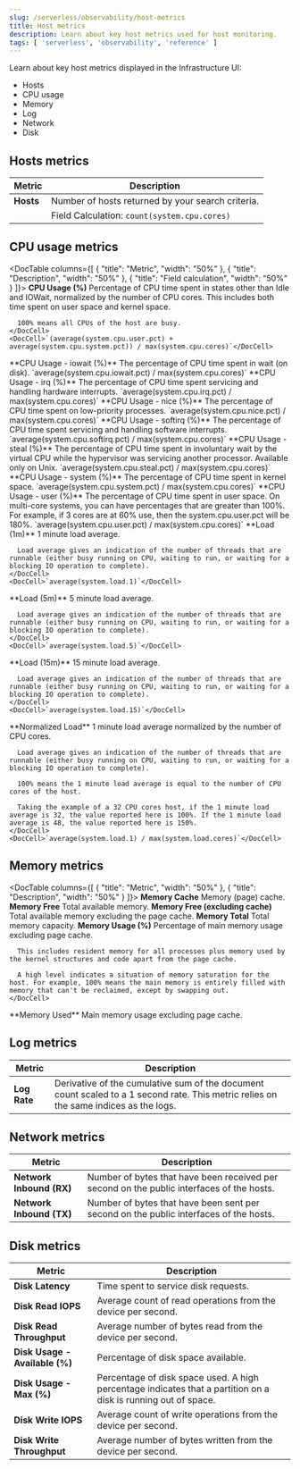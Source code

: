 ```yaml
---
slug: /serverless/observability/host-metrics
title: Host metrics
description: Learn about key host metrics used for host monitoring.
tags: [ 'serverless', 'observability', 'reference' ]
---
```


<p><DocBadge template="technical preview" /></p>

<div id="host-metrics"></div>

Learn about key host metrics displayed in the Infrastructure UI:

* <DocLink slug="/serverless/observability/host-metrics" section="hosts-metrics">Hosts</DocLink>
* <DocLink slug="/serverless/observability/host-metrics" section="cpu-usage-metrics">CPU usage</DocLink>
* <DocLink slug="/serverless/observability/host-metrics" section="memory-metrics">Memory</DocLink>
* <DocLink slug="/serverless/observability/host-metrics" section="log-metrics">Log</DocLink>
* <DocLink slug="/serverless/observability/host-metrics" section="network-metrics">Network</DocLink>
* <DocLink slug="/serverless/observability/host-metrics" section="network-metrics">Disk</DocLink>

<div id="key-metrics-hosts"></div>

## Hosts metrics

| Metric | Description |
|---|---|
| **Hosts**                 | Number of hosts returned by your search criteria. |
|                           | Field Calculation: `count(system.cpu.cores)`      |

<div id="key-metrics-cpu"></div>

## CPU usage metrics

<DocTable columns={[
  {
    "title": "Metric",
    "width": "50%"
  },
  {
    "title": "Description",
    "width": "50%"
  },
    {
    "title": "Field calculation",
    "width": "50%"
  }
]}>
  <DocRow>
    <DocCell>**CPU Usage (%)**         </DocCell>
    <DocCell>
      Percentage of CPU time spent in states other than Idle and IOWait, normalized by the number of CPU cores. This includes both time spent on user space and kernel space.

      100% means all CPUs of the host are busy.
    </DocCell>
    <DocCell>`(average(system.cpu.user.pct) + average(system.cpu.system.pct)) / max(system.cpu.cores)`</DocCell>
  </DocRow>
  <DocRow>
    <DocCell>**CPU Usage - iowait (%)**</DocCell>
    <DocCell>The percentage of CPU time spent in wait (on disk).</DocCell>
    <DocCell>`average(system.cpu.iowait.pct) / max(system.cpu.cores)`</DocCell>
  </DocRow>
  <DocRow>
    <DocCell>**CPU Usage - irq (%)**    </DocCell>
    <DocCell>The percentage of CPU time spent servicing and handling hardware interrupts.</DocCell>
    <DocCell>`average(system.cpu.irq.pct) / max(system.cpu.cores)`</DocCell>
  </DocRow>
  <DocRow>
    <DocCell>**CPU Usage - nice (%)**  </DocCell>
    <DocCell>The percentage of CPU time spent on low-priority processes.</DocCell>
    <DocCell>`average(system.cpu.nice.pct) / max(system.cpu.cores)`</DocCell>
  </DocRow>
  <DocRow>
    <DocCell>**CPU Usage - softirq (%)**</DocCell>
    <DocCell>The percentage of CPU time spent servicing and handling software interrupts.</DocCell>
    <DocCell>`average(system.cpu.softirq.pct) / max(system.cpu.cores)`</DocCell>
  </DocRow>
  <DocRow>
    <DocCell>**CPU Usage - steal (%)**  </DocCell>
    <DocCell>The percentage of CPU time spent in involuntary wait by the virtual CPU while the hypervisor was servicing another processor. Available only on Unix.</DocCell>
    <DocCell>`average(system.cpu.steal.pct) / max(system.cpu.cores)`</DocCell>
  </DocRow>
  <DocRow>
    <DocCell>**CPU Usage - system (%)** </DocCell>
    <DocCell>The percentage of CPU time spent in kernel space.</DocCell>
    <DocCell>`average(system.cpu.system.pct) / max(system.cpu.cores)`</DocCell>
  </DocRow>
  <DocRow>
    <DocCell>**CPU Usage - user (%)**   </DocCell>
    <DocCell>The percentage of CPU time spent in user space. On multi-core systems, you can have percentages that are greater than 100%. For example, if 3 cores are at 60% use, then the system.cpu.user.pct will be 180%.</DocCell>
    <DocCell>`average(system.cpu.user.pct) / max(system.cpu.cores)`</DocCell>
  </DocRow>
  <DocRow>
    <DocCell>**Load (1m)**             </DocCell>
    <DocCell>
      1 minute load average.

      Load average gives an indication of the number of threads that are runnable (either busy running on CPU, waiting to run, or waiting for a blocking IO operation to complete).
    </DocCell>
    <DocCell>`average(system.load.1)`</DocCell>
  </DocRow>
  <DocRow>
    <DocCell>**Load (5m)**             </DocCell>
    <DocCell>
      5 minute load average.

      Load average gives an indication of the number of threads that are runnable (either busy running on CPU, waiting to run, or waiting for a blocking IO operation to complete).
    </DocCell>
    <DocCell>`average(system.load.5)`</DocCell>
  </DocRow>
  <DocRow>
    <DocCell>**Load (15m)**            </DocCell>
    <DocCell>
      15 minute load average.

      Load average gives an indication of the number of threads that are runnable (either busy running on CPU, waiting to run, or waiting for a blocking IO operation to complete).
    </DocCell>
    <DocCell>`average(system.load.15)`</DocCell>
  </DocRow>
  <DocRow>
    <DocCell>**Normalized Load**       </DocCell>
    <DocCell>
      1 minute load average normalized by the number of CPU cores.

      Load average gives an indication of the number of threads that are runnable (either busy running on CPU, waiting to run, or waiting for a blocking IO operation to complete).

      100% means the 1 minute load average is equal to the number of CPU cores of the host.

      Taking the example of a 32 CPU cores host, if the 1 minute load average is 32, the value reported here is 100%. If the 1 minute load average is 48, the value reported here is 150%.
    </DocCell>
    <DocCell>`average(system.load.1) / max(system.load.cores)`</DocCell>
  </DocRow>
</DocTable>

<div id="key-metrics-memory"></div>

## Memory metrics

<DocTable columns={[
  {
    "title": "Metric",
    "width": "50%"
  },
  {
    "title": "Description",
    "width": "50%"
  }
]}>
  <DocRow>
    <DocCell>**Memory Cache**                </DocCell>
    <DocCell>Memory (page) cache.</DocCell>
  </DocRow>
  <DocRow>
    <DocCell>**Memory Free**                 </DocCell>
    <DocCell>Total available memory.</DocCell>
  </DocRow>
  <DocRow>
    <DocCell>**Memory Free (excluding cache)**</DocCell>
    <DocCell>Total available memory excluding the page cache.</DocCell>
  </DocRow>
  <DocRow>
    <DocCell>**Memory Total**   </DocCell>
    <DocCell>Total memory capacity.</DocCell>
  </DocRow>
  <DocRow>
    <DocCell>**Memory Usage (%)**      </DocCell>
    <DocCell>
      Percentage of main memory usage excluding page cache.

      This includes resident memory for all processes plus memory used by the kernel structures and code apart from the page cache.

      A high level indicates a situation of memory saturation for the host. For example, 100% means the main memory is entirely filled with memory that can't be reclaimed, except by swapping out.
    </DocCell>
  </DocRow>
  <DocRow>
    <DocCell>**Memory Used**            </DocCell>
    <DocCell>Main memory usage excluding page cache.</DocCell>
  </DocRow>
</DocTable>

<div id="key-metrics-log"></div>

## Log metrics

| Metric | Description |
|---|---|
| **Log Rate**                     | Derivative of the cumulative sum of the document count scaled to a 1 second rate. This metric relies on the same indices as the logs. |

<div id="key-metrics-network"></div>

## Network metrics

| Metric | Description |
|---|---|
| **Network Inbound (RX)**           | Number of bytes that have been received per second on the public interfaces of the hosts. |
| **Network Inbound (TX)**            | Number of bytes that have been sent per second on the public interfaces of the hosts. |

<div id="key-metrics-disk"></div>

## Disk metrics

| Metric | Description |
|---|---|
| **Disk Latency**                 | Time spent to service disk requests. |
| **Disk Read IOPS**               | Average count of read operations from the device per second. |
| **Disk Read Throughput**         | Average number of bytes read from the device per second. |
| **Disk Usage - Available (%)**   | Percentage of disk space available. |
| **Disk Usage - Max (%)**         | Percentage of disk space used.  A high percentage indicates that a partition on a disk is running out of space. |
| **Disk Write IOPS**              | Average count of write operations from the device per second. |
| **Disk Write Throughput**        | Average number of bytes written from the device per second. |

